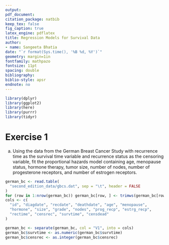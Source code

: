 ```yaml
---
output: 
pdf_document:
citation_package: natbib
keep_tex: false
fig_caption: true
latex_engine: pdflatex
title: Regression Models for Survival Data
author:
- name: Sangeeta Bhatia
date: "`r format(Sys.time(), '%B %d, %Y')`"
geometry: margin=1in
fontfamily: mathpazo
fontsize: 11pt
spacing: double
bibliography: 
biblio-style: apsr
endnote: no
---
```


```r
library(dplyr)
library(ggplot2)
library(here)
library(purrr)
library(tidyr)
```
# Exercise 1

(a) Using the data from the German Breast Cancer Study with recurrence
time as the survival time variable and recurrence status as the
censoring variable, fit the proportional hazards model containing age,
menopause status, hormone therapy, tumor size, number of nodes,
number of progesterone receptors, and number of estrogen receptors.

```r
german_bc <- read.table(
  "second_edition_data/gbcs.dat", sep = "\t", header = FALSE
)
for (row in 1:nrow(german_bc)) german_bc[row, ] <- trimws(german_bc[row, ])
cols <- c(
  "id", "diagdate", "recdate", "deathdate", "age", "menopause",
  "hormone", "size", "grade", "nodes", "prog_recp", "estrg_recp",
  "rectime", "censrec", "survtime", "censdead"
)

german_bc <- separate(german_bc, col = "V1", into = cols)
german_bc$survtime <- as.numeric(german_bc$survtime)
german_bc$censrec <- as.integer(german_bc$censrec)

```
